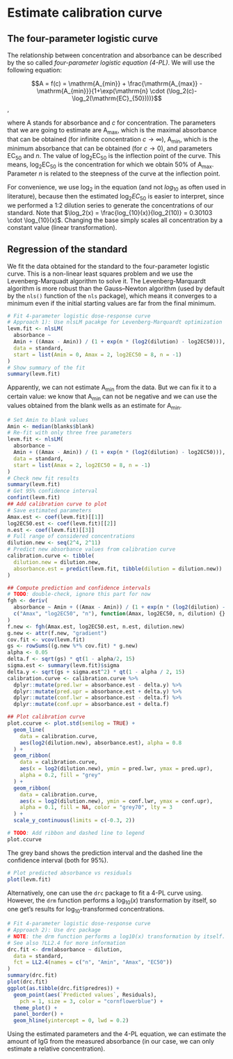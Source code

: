# Estimate calibration curve {#calibration}
## The four-parameter logistic curve
The relationship between concentration and absorbance can be described by the so called _four-parameter logistic equation (4-PL)_. We will use the following equation:

$$A = f(c) =  \mathrm{A_{min}} + \frac{\mathrm{A_{max}} - \mathrm{A_{min}}}{1+\exp(\mathrm{n} \cdot (\log_2(c)-\log_2(\mathrm{EC}_{50})))}$$,

where $\mathrm{A}$ stands for absorbance and $c$ for concentration. The parameters that we are going to estimate are $\mathrm{A_{max}}$, which is the maximal absorbance that can be obtained (for infinite concentration $c \rightarrow \infty$), $\mathrm{A_{min}}$, which is the minimum absorbance that can be obtained (for $c \rightarrow 0$), and parameters $\mathrm{EC}_{50}$ and $n$. The value of $\log_2 \mathrm{EC}_{50}$ is the inflection point of the curve. This means, $\log_2 \mathrm{EC}_{50}$ is the concentration for which we obtain 50% of $\mathrm{A_{max}}$. Parameter $n$ is related to the steepness of the curve at the inflection point. 

For convenience, we use $\log_2$ in the equation (and not $log_{10}$ as often used in literature), because then the estimated $\log_2 EC_{50}$ is easier to interpret, since we performed a 1:2 dilution series to generate the concentrations of our standard. Note that $\log_2(x) = \frac{log_{10}(x)}{log_2(10)} = 0.30103 \cdot \log_{10}(x)$. Changing the base simply scales all concentration by a constant value (linear transformation).

## Regression of the standard
We fit the data obtained for the standard to the four-parameter logistic curve. This is a non-linear least squares problem and we use the  Levenberg-Marquadt algorithm to solve it. 
The Levenberg-Marquardt algorithm is more robust than the Gauss–Newton algorithm (used by default by the `nls()` function of the `nls` package), which means it converges to a minimum even if the initial starting values are far from the final minimum. 
```r
# Fit 4-parameter logistic dose-response curve
# Approach 1): Use nlsLM pacakge for Levenberg-Marquardt optimization
levm.fit <- nlsLM(
  absorbance ~
  Amin + ((Amax - Amin)) / (1 + exp(n * (log2(dilution) - log2EC50))),
  data = standard,
  start = list(Amin = 0, Amax = 2, log2EC50 = 8, n = -1)
)
# Show summary of the fit
summary(levm.fit)
```
Apparently, we can not estimate $\mathrm{A_{min}}$ from the data. But we can fix it to a certain value: we know that $\mathrm{A_{min}}$ can not be negative and we can use the values obtained from the blank wells as an estimate for $\mathrm{A_{min}}$.

```r
# Set Amin to blank values
Amin <- median(blanks$blank)
# Re-fit with only three free parameters
levm.fit <- nlsLM(
  absorbance ~
  Amin + ((Amax - Amin)) / (1 + exp(n * (log2(dilution) - log2EC50))),
  data = standard,
  start = list(Amax = 2, log2EC50 = 8, n = -1)
)
# Check new fit results
summary(levm.fit)
# Get 95% confidence interval
confint(levm.fit)
## Add calibration curve to plot
# Save estimated parameters
Amax.est <- coef(levm.fit)[[1]]
log2EC50.est <- coef(levm.fit)[[2]]
n.est <- coef(levm.fit)[[3]]
# Full range of considered concentrations
dilution.new <- seq(2^4, 2^11)
# Predict new absorbance values from calibration curve
calibration.curve <- tibble(
  dilution.new = dilution.new,
  absorbance.est = predict(levm.fit, tibble(dilution = dilution.new))
)

## Compute prediction and confidence intervals
# TODO: double-check, ignore this part for now
fgh <- deriv(
  absorbance ~ Amin + ((Amax - Amin)) / (1 + exp(n * (log2(dilution) - log2EC50))),
  c("Amax", "log2EC50", "n"), function(Amax, log2EC50, n, dilution) {}
)
f.new <- fgh(Amax.est, log2EC50.est, n.est, dilution.new)
g.new <- attr(f.new, "gradient")
cov.fit <- vcov(levm.fit)
gs <- rowSums((g.new %*% cov.fit) * g.new)
alpha <- 0.05
delta.f <- sqrt(gs) * qt(1 - alpha/2, 15)
sigma.est <- summary(levm.fit)$sigma
delta.y <- sqrt(gs + sigma.est^2) * qt(1 - alpha / 2, 15)
calibration.curve <- calibration.curve %>%
  dplyr::mutate(pred.lwr = absorbance.est - delta.y) %>%
  dplyr::mutate(pred.upr = absorbance.est + delta.y) %>%
  dplyr::mutate(conf.lwr = absorbance.est - delta.f) %>%
  dplyr::mutate(conf.upr = absorbance.est + delta.f)

## Plot calibration curve
plot.ccurve <- plot.std(semilog = TRUE) +
  geom_line(
    data = calibration.curve,
    aes(log2(dilution.new), absorbance.est), alpha = 0.8
  ) +
  geom_ribbon(
    data = calibration.curve,
    aes(x = log2(dilution.new), ymin = pred.lwr, ymax = pred.upr),
    alpha = 0.2, fill = "grey"
  ) +
  geom_ribbon(
    data = calibration.curve,
    aes(x = log2(dilution.new), ymin = conf.lwr, ymax = conf.upr),
    alpha = 0.1, fill = NA, color = "grey70", lty = 3
  ) +
  scale_y_continuous(limits = c(-0.3, 2))

# TODO: Add ribbon and dashed line to legend
plot.ccurve
```

The grey band shows the prediction interval and the dashed line the confidence interval (both for 95%).

```r
# Plot predicted absorbance vs residuals
plot(levm.fit)
```

Alternatively, one can use the `drc` package to fit a 4-PL curve using. However, the `drm` function performs a $\log_{10}(x)$ transformation by itself, so one get's results for $\log_{10}$-transformed concentrations.
```r
# Fit 4-parameter logistic dose-response curve
# Approach 2): Use drc package
# NOTE: the drm function performs a log10(x) transformation by itself.
# See also ?LL2.4 for more information
drc.fit <- drm(absorbance ~ dilution,
  data = standard,
  fct = LL2.4(names = c("n", "Amin", "Amax", "EC50"))
)
summary(drc.fit)
plot(drc.fit)
ggplot(as.tibble(drc.fit$predres)) +
  geom_point(aes(`Predicted values`, Residuals),
    pch = 1, size = 3, color = "cornflowerblue") +
  theme_plot() + 
  panel_border() + 
  geom_hline(yintercept = 0, lwd = 0.2)
```

Using the estimated parameters and the 4-PL equation, we can estimate the amount of IgG from the measured absorbance (in our case, we can only estimate a relative concentration).
  
  

